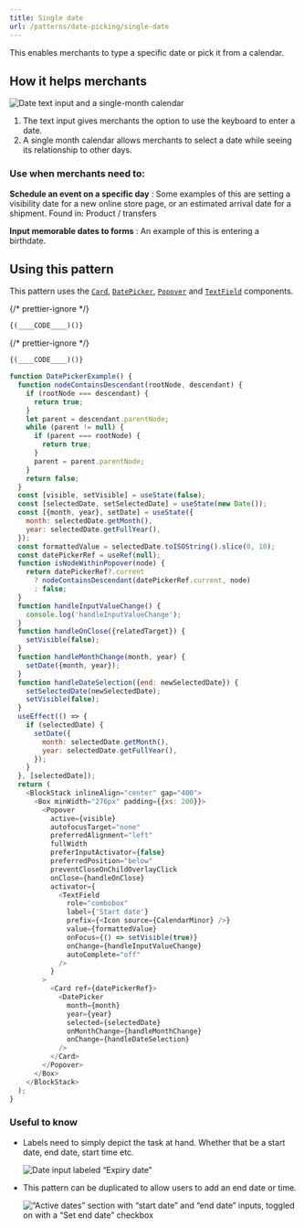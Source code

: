 ```yaml
---
title: Single date
url: /patterns/date-picking/single-date
---
```


This enables merchants to type a specific date or pick it from a calendar.

<HowItHelps>

## How it helps merchants

![Date text input and a single-month calendar](/images/patterns/date-picking/single-list-cover-image.png)

1. The text input gives merchants the option to use the keyboard to enter a date.
2. A single month calendar allows merchants to select a date while seeing its relationship to other days.

<DefinitionTable>

### Use when merchants need to:

**Schedule an event on a specific day**
: Some examples of this are setting a visibility date for a new online store page, or an estimated arrival date for a shipment. Found in: Product / transfers

**Input memorable dates to forms**
: An example of this is entering a birthdate.

</DefinitionTable>
</HowItHelps>
<Usage>

## Using this pattern

This pattern uses the [`Card`](/components/layout-and-structure/card), [`DatePicker`](/components/selection-and-input/date-picker), [`Popover`](/components/overlays/popover) and [`TextField`](/components/selection-and-input/text-field) components.

{/* prettier-ignore */}
```javascript {"type":"sandboxContext","for":"example"}
{(____CODE____)()}
```

{/* prettier-ignore */}
```javascript {"type":"previewContext","for":"example"}
{(____CODE____)()}
```

```javascript {"type":"livePreview","id":"example","title":"Date picking > Single date"}
function DatePickerExample() {
  function nodeContainsDescendant(rootNode, descendant) {
    if (rootNode === descendant) {
      return true;
    }
    let parent = descendant.parentNode;
    while (parent != null) {
      if (parent === rootNode) {
        return true;
      }
      parent = parent.parentNode;
    }
    return false;
  }
  const [visible, setVisible] = useState(false);
  const [selectedDate, setSelectedDate] = useState(new Date());
  const [{month, year}, setDate] = useState({
    month: selectedDate.getMonth(),
    year: selectedDate.getFullYear(),
  });
  const formattedValue = selectedDate.toISOString().slice(0, 10);
  const datePickerRef = useRef(null);
  function isNodeWithinPopover(node) {
    return datePickerRef?.current
      ? nodeContainsDescendant(datePickerRef.current, node)
      : false;
  }
  function handleInputValueChange() {
    console.log('handleInputValueChange');
  }
  function handleOnClose({relatedTarget}) {
    setVisible(false);
  }
  function handleMonthChange(month, year) {
    setDate({month, year});
  }
  function handleDateSelection({end: newSelectedDate}) {
    setSelectedDate(newSelectedDate);
    setVisible(false);
  }
  useEffect(() => {
    if (selectedDate) {
      setDate({
        month: selectedDate.getMonth(),
        year: selectedDate.getFullYear(),
      });
    }
  }, [selectedDate]);
  return (
    <BlockStack inlineAlign="center" gap="400">
      <Box minWidth="276px" padding={{xs: 200}}>
        <Popover
          active={visible}
          autofocusTarget="none"
          preferredAlignment="left"
          fullWidth
          preferInputActivator={false}
          preferredPosition="below"
          preventCloseOnChildOverlayClick
          onClose={handleOnClose}
          activator={
            <TextField
              role="combobox"
              label={'Start date'}
              prefix={<Icon source={CalendarMinor} />}
              value={formattedValue}
              onFocus={() => setVisible(true)}
              onChange={handleInputValueChange}
              autoComplete="off"
            />
          }
        >
          <Card ref={datePickerRef}>
            <DatePicker
              month={month}
              year={year}
              selected={selectedDate}
              onMonthChange={handleMonthChange}
              onChange={handleDateSelection}
            />
          </Card>
        </Popover>
      </Box>
    </BlockStack>
  );
}
```

</Usage>

### Useful to know

<SideBySide>

- Labels need to simply depict the task at hand. Whether that be a start date, end date, start time etc.

  ![Date input labeled “Expiry date”](/images/patterns/date-picking/single-list-usage-1.png)

- This pattern can be duplicated to allow users to add an end date or time.

  ![“Active dates” section with “start date” and “end date” inputs, toggled on with a “Set end date” checkbox](/images/patterns/date-picking/single-list-usage-2.png)

</SideBySide>

